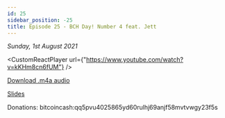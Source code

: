 ```yaml
---
id: 25
sidebar_position: -25
title: Episode 25 - BCH Day! Number 4 feat. Jett
---
```



_Sunday, 1st August 2021_

<CustomReactPlayer
  url={"https://www.youtube.com/watch?v=kKHm8cn6fUM"} />

[Download .m4a audio](https://drive.google.com/file/d/1m99R_FDhrUFA0Ab9io7KwhbyYbKF3ajp/view?usp=sharing)

[Slides](https://docs.google.com/presentation/d/12EzOwvZBTbTpoT_rHEOkkq1OQono7Eu7EIqSEemG82Y/edit?usp=sharing)

Donations: bitcoincash:qq5pvu4025865yd60rulhj69anjf58mvtvwgy23f5s
